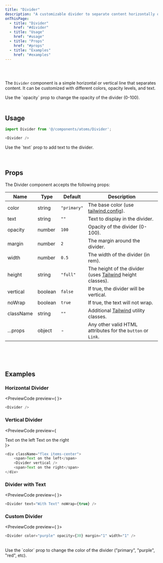 ```yaml
---
title: "Divider"
description: "A customizable divider to separate content horizontally or vertically"
onThisPage:
  - title: "Divider"
    href: "#divider"
  - title: "Usage"
    href: "#usage"
  - title: "Props"
    href: "#props"
  - title: "Examples"
    href: "#examples"
---
```


<div id="divider" />

<br/>

<div className="flex flex-col w-full items-center justify-center">
    <Divider color="primary" />
    <Divider color="purple" />
    <Divider color="orange" />
    <Divider text="With Text" />
    <Divider color="red" />
    <Divider color="green" />
    <Divider color="blue" />
</div>

<br />

The `Divider` component is a simple horizontal or vertical line that separates content. It can be customized with different colors, opacity levels, and text.

<Tip>
    Use the `opacity` prop to change the opacity of the divider (0-100).
</Tip>

<br/>
<br/>
<Divider />

<div id="usage" />

## Usage

```javascript
import Divider from '@/components/atoms/Divider';

<Divider />
```

<Info>
    Use the `text` prop to add text to the divider.
</Info>

<br/>
<br/>
<br/>
<Divider />

<div id="props" />

## Props

The Divider component accepts the following props:

| Name      | Type    | Default     | Description                                                                                      |
|-----------|---------|-------------|--------------------------------------------------------------------------------------------------|
| color     | string  | `"primary"` | The base color (use [tailwind.config](/docs/tutorials/config)).                                  |
| text      | string  | `""`        | Text to display in the divider.                                                                  |
| opacity   | number  | `100`       | Opacity of the divider (0-100).                                                                  |
| margin    | number  | `2`         | The margin around the divider.                                                                   |
| width     | number  | `0.5`       | The width of the divider (in rem).                                                               |
| height    | string  | `"full"`    | The height of the divider (uses [Tailwind](https://tailwindcss.com/docs/height) height classes). |
| vertical  | boolean | `false`     | If true, the divider will be vertical.                                                           |
| noWrap    | boolean | `true`      | If true, the text will not wrap.                                                                 |
| className | string  | `""`        | Additional [Tailwind](https://tailwindcss.com) utility classes.                                  |
| ...props  | object  | -           | Any other valid HTML attributes for the `button` or `Link`.                                      |

<br/>
<br/>
<br/>
<Divider />

<div id="examples" />

## Examples

### Horizontal Divider
<PreviewCode preview={
    <Divider />
}>
```javascript
<Divider />
```
</PreviewCode>

### Vertical Divider
<PreviewCode preview={
    <div className="flex items-center">
        <span>Text on the left</span>
        <Divider vertical />
        <span>Text on the right</span>
    </div>
}>
```javascript
<div className="flex items-center">
    <span>Text on the left</span>
    <Divider vertical />
    <span>Text on the right</span>
</div>
```
</PreviewCode>

### Divider with Text
<PreviewCode preview={
    <Divider text="With Text" noWrap={true} />
}>
```javascript
<Divider text="With Text" noWrap={true} />
```
</PreviewCode>

### Custom Divider
<PreviewCode preview={
    <Divider color="purple" opacity={30} margin="1" width="1" />
}>
```javascript
<Divider color="purple" opacity={30} margin="1" width="1" />
```
</PreviewCode>

<br />

<Tip>
    Use the `color` prop to change the color of the divider
    (<span className="text-primary-500">"primary"</span>, <span className="text-purple-500">"purple"</span>, <span className="text-red-500">"red"</span>, etc).
</Tip>

<br />
<br />
<br />
